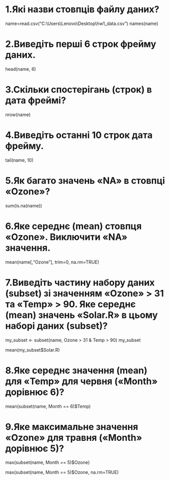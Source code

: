 
# 1.Які назви стовпців файлу даних?

name=read.csv("C:\\Users\\Lenovo\\Desktop\\hw1_data.csv")
names(name)

# 2.Виведіть перші 6 строк фрейму даних.

head(name, 6)

# 3.Скільки спостерігань (строк) в дата фреймі?

nrow(name)

# 4.Виведіть останні 10 строк дата фрейму.

tail(name, 10)

# 5.Як багато значень «NA» в стовпці «Ozone»?

sum(is.na(name))

# 6.Яке середнє (mean) стовпця «Ozone». Виключити «NA» значення.

mean(name[,"Ozone"], trim=0, na.rm=TRUE)

# 7.Виведіть частину набору даних (subset) зі значенням «Ozone» > 31 та «Temp» > 90. Яке середнє (mean) значень «Solar.R» в цьому наборі даних (subset)?

my_subset <- subset(name, Ozone > 31 & Temp > 90)
my_subset

mean(my_subset$Solar.R)

# 8.Яке середнє значення (mean) для «Temp» для червня («Month» дорівнює 6)?

mean(subset(name, Month == 6)$Temp)

# 9.Яке максимальне значення «Ozone» для травня («Month» дорівнює 5)?

max(subset(name, Month == 5)$Ozone)

max(subset(name, Month == 5)$Ozone, na.rm=TRUE)



